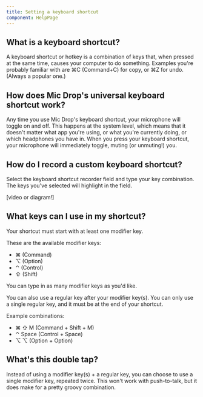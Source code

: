 ```yaml
---
title: Setting a keyboard shortcut
component: HelpPage
---
```



<Panel>

## What is a keyboard shortcut?

A keyboard shortcut or hotkey is a combination of keys that, when pressed at the same time, causes your computer to do something. Examples you're probably familiar with are ⌘C (Command+C) for copy, or ⌘Z for undo. (Always a popular one.)

## How does Mic Drop's universal keyboard shortcut work?

Any time you use Mic Drop's keyboard shortcut, your microphone will toggle on and off. This happens at the system level, which means that it doesn't matter what app you're using, or what you're currently doing, or which headphones you have in. When you press your keyboard shortcut, your microphone will immediately toggle, muting (or unmuting!) you.

## How do I record a custom keyboard shortcut?

Select the keyboard shortcut recorder field and type your key combination. The keys you've selected will highlight in the field.

[video or diagram!]

## What keys can I use in my shortcut?

Your shortcut must start with at least one modifier key. 

These are the available modifier keys:
- ⌘ (Command)
- ⌥ (Option)
- ⌃ (Control)
- ⇧ (Shift)

You can type in as many modifier keys as you'd like. 

You can also use a regular key after your modifier key(s). You can only use a single regular key, and it must be at the end of your shortcut.

Example combinations:
- ⌘ ⇧ M (Command + Shift + M)
- ⌃ Space (Control + Space)
- ⌥ ⌥ (Option + Option)

## What's this double tap?

Instead of using a modifier key(s) + a regular key, you can choose to use a single modifier key, repeated twice. This won't work with push-to-talk, but it does make for a pretty groovy combination.

</Panel>
